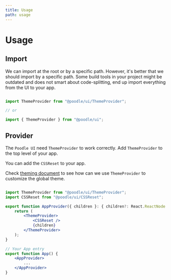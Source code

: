 ```yaml
---
title: Usage
path: usage
---
```


# Usage

## Import

We can import at the root or by a specific path. However, it's better that we should import by a specific path.
Some build tools in your project might be outdated and does not smart about code-splitting, end up import everything
from the UI to your app.

```js

import ThemeProvider from "@poodle/ui/ThemeProvider";

// or

import { ThemeProvider } from "@poodle/ui";

```

## Provider

The `Poodle UI` need `ThemeProvider` to work correctly. Add `ThemeProvider` to the top level of your app.

You can add the `CSSReset` to your app.

Check [theming document](/ui/getting-started/theming) to see how can we use `ThemeProvider` to customize the global theme.

```jsx

import ThemeProvider from "@poodle/ui/ThemeProvider";
import CSSReset from "@poodle/ui/CSSReset";

export function AppProvider({ children }: { children?: React.ReactNode }) {
	return (
		<ThemeProvider>
			<CSSReset />
			{children}
		</ThemeProvider>
	);
}

// Your App entry
export function App() {
	<AppProvider>
		...
	</AppProvider>
}
```
